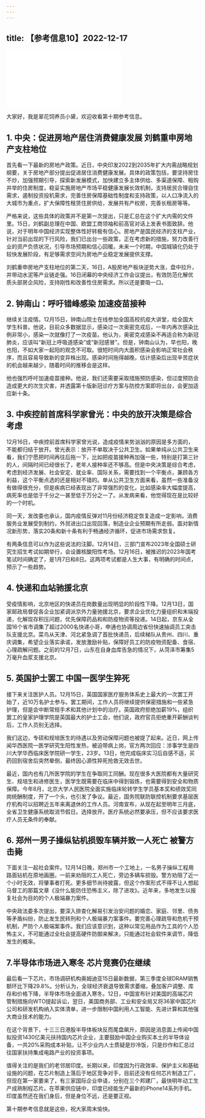 ```yaml
---
---
---
```

title: 【参考信息10】2022-12-17
---




<iframe src="//player.bilibili.com/player.html?&bvid=BV1TR4y1k7Ev&page=1&as_wide=1&high_quality=1&danmaku=1" scrolling="no" border="0" frameborder="no" framespacing="0" allowfullscreen></iframe>




大家好，我是翠花饲养员小黛，欢迎收看第十期参考信息。

## 1. 中央：促进房地产居住消费健康发展 刘鹤重申房地产支柱地位

首先看一下最新的房地产政策。近日，中央印发2022到2035年扩大内需战略规划纲要，关于房地产部分提出促进居住消费健康发展。具体的政策包括，要坚持房住不炒，加强预期引导，探索新发展模式，加快建立多主体供给、多渠道保障、租购并举的住房制度，稳妥实施房地产市场平稳健康发展长效机制，支持居民合理自住需求，遏制投资投机需求，完善住房保障基础性制度和支持政策，以人口净流入的大城市为重点，扩大保障性租赁住房供给，发展共有产权房，完善长租房等等。

严格来说，这些具体的政策并不是第一次提出，只是汇总在这个扩大内需的文件里。15日，刘鹤副总理在中国、欧盟工商领袖和前高官对话上发表书面致辞。他说，对于明年中国经济实现整体性好转极有信心。房地产是国民经济的支柱产业，针对当前出现的下行风险，我们已出台一些政策，正在考虑新的措施，努力改善行业的资产负债状况，引导市场预期和信心回暖。未来一个时期，中国城镇化仍处于较快发展阶段，有足够需求空间为房地产业稳定发展提供支撑。

刘鹤重申房地产支柱地位的第二天，16日，A股房地产板块逆势大涨，盘中拉升，并带动水泥等产业链走强。16日闭幕的中央经济工作会议提出，有效防范化解优质头部房企风险，支持刚性和改善性住房需求。所以还是要吸一口。

## 2. 钟南山：呼吁错峰感染 加速疫苗接种

继续关注疫情。12月15日，钟南山院士在线参加全国高校抗疫大讲堂，给全国大学生科普。他说，目前众多数据显示，感染过一次奥密克戎后，一年内再次感染比例非常小，感染一次就像打了一次疫苗。他认为，奥密克戎感染不再适合称为新冠肺炎，应该叫“新冠上呼吸道感染”或“新冠感冒”。但是，钟南山认为，早也阳，晚也阳，不如大家一起阳的观念不可取。很短时间内大面积感染会影响正常社会秩序，而且容易导致新的变异株出现。感染时间拖得越晚，估计感染后出现辛苦症状的机会越来越少，随着时间的推移会是这样。

他也强烈呼吁加速疫苗接种。他说，我们还需要采取措施预防感染，但过度预防会造成更大的次生灾害，并透露第十版新冠诊疗方案与防控方案即将出台，会更加适应新十条。

## 3. 中疾控前首席科学家曾光：中央的放开决策是综合考虑

12月16日，中疾控前首席科学家曾光说，造成疫情来势汹汹的原因是多方面的，不能都归结于放开。曾光表示：放开不单取决于公共卫生。如果单纯从公共卫生来看，我们宁愿把时间再往后拖一下，比如把疫苗接种再加强一些，特别是打第三针的人，间隔时间已经很长了，老年人接种率还不够高。但是中央决策是综合考虑，考虑到经济发展、社会安定、就业率、国际关系，需要找到一个平衡点，兼顾各方利益，这个平衡点选的还是相对不错的。单从公共卫生方面来看，虽然一些准备没有做得很充分，但是疾病已经表现出了非常强烈的变化，比如感染率大幅度提高，病死率也是低于千分之一甚至低于万分之一了。从发病来看，他觉得现在是比较好的一个时机。

同一天，发改委也承认，国内疫情反弹对11月份经济稳定恢复造成一定影响，消费服务业发展受到制约，外贸进出口出现回落，制造业企业预期有所走弱。面对新情况新形势，落实20条和新十条有利于畅通经济循环，促进市场需求恢复。

有两条信息可以作为这些说法的注脚。12月14日，三部门宣布2023年全国硕士研究生招生考试如期举行，会设置核酸阳性考场。12月16日，被推迟的2023年国考笔试时间确定了，是1月7日和8日。这两项考试都是人生大事，有明确的时间点，预示了一些趋势。

## 4. 快递和血站驰援北京

受疫情影响，北京地区的快递员在岗数量出现明显的阶段性下降。12月13日，国家邮政局督促各企业加紧调派京外力量驰援北京，要求企业优化力量组织和末端投递，化解现存积压问题，优先保障药品和和防疫物资等投递。14日起，京东从全国16个省市调集了超过2000名快递小哥，申通也协调周边省份快速抽调员工突击队支援北京。菜鸟从天津、河北紧急调了首批快递员，后续梯队从贵州、四川、重庆调集，希望企业落实承诺，发放激励补贴，保障好员工的防疫物资配备、食宿、心理疏解问题。之前的12月7日，山东在自身血库告急的情况下，从菏泽市筹集5万毫升血浆支援北京。

## 5. 英国护士罢工 中国一医学生猝死

接下来关注医护人员。12月15日，英国国家医疗服务体系史上最大的一次罢工开始了，近10万名护士参与。罢工期间，工作人员将继续提供保密措施和一些紧急护理，但是会中断常规手术和其他计划中的治疗。英国政府拒绝加薪19%，组织罢工的皇家护理学院是英国最大的护士工会，他们说，政府官员拒绝重开薪酬谈判后，工作人员别无选择。

我们这边，专硕和规培医生的待遇以及劳动保障问题也被提了起来。近日，网上传闻华西医院一医学研究生阳性发热，被迫带病上岗，官方两次回应：涉事学生是四川大学华西临床医学院研一学生，23岁。13日，他完成临床实习后自感不适，买药回到宿舍后突然晕倒，最终因心源性猝死抢救无效去世。

最近，国内也有几所医学院的学生在争取同工同酬。现在很多大医院都有大量研究生、规培生和进修医生，医学生既需要在临床中得到锻炼，也需要得到安全和物质保障。今年8月，北京大学人民医院全面实施临床轮转学生学员基本奖和绩效奖同岗统酬制度，开了一个头，也引发了争议。最近，国务院联防联控机制要求基层医疗机构可以招聘近五年来离退休的工作人员。河南宣布，从现在起至明年三月底，全省卫生健康系统取消节假日。选择放开。医疗系统必然要承压，但不应该要求医疗人员无条件的奉献。

## 6. 郑州一男子操纵钻机损毁车辆并致一人死亡 被警方击毙

下面关注一起社会案件。12月14日晚，郑州市一个工地上，一名男子操纵工程用路面钻机在原地画圈，一前来劝阻的工人死亡，旁边多辆车损毁。警方劝阻了近一个小时无效，将肇事者打死。更多细节尚待披露，但这个作案形式不得不让人想起马督工的那篇文章《没什么能防住恐怖主义，除了进攻》。近年来，多地发生以报复社会为目的的个人极端暴力案件。

中央政法委多次提出，要深入排查化解易引发治安问题的婚恋、家庭、邻里、债务等矛盾纠纷，防止发生民转刑和个人极端暴力案事件。要完善心理疏导和危机干预机制，严防个人极端案事件。我们应该意识到，这种以常见用品作为工具的个人恐怖主义，不可能通过全社会提高硬件防御来解决，只能通过社会软件来调节，降低发生的概率。

## 7.半导体市场进入寒冬 芯片竞赛仍在继续

最后看一下芯片。市场调研机构奥姆迪亚15日最新数据，第三季度全球DRAM销售额环比下降29.8%。分析认为，全球经济衰退导致需求萎缩，叠加客户调整、库存和价格下降，半导体市场全面进入寒冬。12日，中国宣布针对美国的高端芯片管制措施向WTO提起诉讼，翌日，美国商务部、工业和安全局又将36家中国芯片公司和研发机构纳入实体清单，进一步限制中国利用人工智能、先进计算和其他强大商业技术的能力。

在这个背景下，十三三日港股半导体板块反而尾盘飙升，原因是消息面上传闻中国拟投资1430亿美元扶持国内芯片企业，主要鼓励中国企业购买本土的半导体设备，一共20%采购成本补贴，让不少业内人士质疑是炒冷饭，只是炒作和汇总过往国家扶持集成电路产业的投资事项。

值得关注的是我们的老邻居印度。长期以来，印度因为行政效率、保护主义和基础设施的问题，在芯片制造上落后于地区竞争对手，目前还没有任何芯片制造工厂，但现在第一家要来了，有三家国际企业申请，分别在三个邦建厂，最快明年动工生产成熟制程芯片。在苹果供应链中，印度已经能生产最新的iPhone14系列手机。印度虽然还在我们身后，但是身位不远，还是要正视。

第十期参考信息就是这些，祝大家周末愉快。

